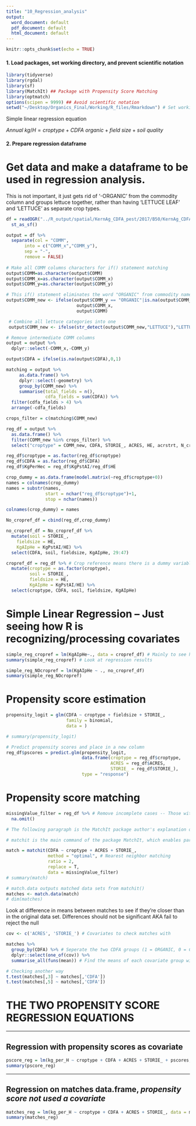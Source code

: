 ```yaml
---
title: "10_Regression_analysis"
output:
  word_document: default
  pdf_document: default
  html_document: default
---
```


```r
knitr::opts_chunk$set(echo = TRUE)
```

#### 1. Load packages, set working directory, and prevent scientific notation
```r
library(tidyverse)
library(rgdal)
library(sf)
library(MatchIt) ## Package with Propensity Score Matching
library(optmatch)
options(scipen = 9999) ## Avoid scientific notation
setwd("~/Desktop/Organics_Final/Working/R_files/Rmarkdown") # Set working directory to make relative filepath names work

```

Simple linear regression equation

$Annual~kg/H = croptype + CDFA~organic + field~size + soil~quality$

#### 2. Prepare regression dataframe

# Get data and make a dataframe to be used in regression analysis. 
This is not important, it just gets rid of '-ORGANIC' from the commodity column and groups lettuce together, rather than having 'LETTUCE LEAF' and 'LETTUCE' as separate crop types. 
```r

df = readOGR("../R_output/spatial/KernAg_CDFA_pest/2017/B50/KernAg_CDFA_Pest2017_B50.shp") %>% 
  st_as_sf()

output = df %>% 
  separate(col = "COMM", 
       into = c("COMM_x","COMM_y"), 
       sep = "-",
       remove = FALSE)
  
# Make all COMM columns characters for if() statement matching
output$COMM=as.character(output$COMM)
output$COMM_x=as.character(output$COMM_x)
output$COMM_y=as.character(output$COMM_y)

# This if() statement eliminates the word "ORGANIC" from commodity names, but keeps the full original name if the second column is not an NA or the word organic
output$COMM_new <- ifelse(output$COMM_y == "ORGANIC"|is.na(output$COMM_y), 
                           output$COMM_x, 
                           output$COMM)

 # Combine all lettuce categories into one
 output$COMM_new <- ifelse(str_detect(output$COMM_new,"LETTUCE"),"LETTUCE",output$COMM_new)

# Remove intermediate COMM columns
output = output %>% 
  dplyr::select(-COMM_x,-COMM_y)

output$CDFA = ifelse(is.na(output$CDFA),0,1)

matching = output %>% 
     as.data.frame() %>% 
     dplyr::select(-geometry) %>% 
     group_by(COMM_new) %>% 
     summarise(total_fields = n(),
               cdfa_fields = sum(CDFA)) %>% 
  filter(cdfa_fields > 4) %>% 
  arrange(-cdfa_fields)

crops_filter = c(matching$COMM_new)

reg_df = output %>% 
  as.data.frame() %>% 
  filter(COMM_new %in% crops_filter) %>% 
  select("croptype" = COMM_new, CDFA, STORIE_, ACRES, HE, acrstrt, N_crps_, 12:32)

reg_df$croptype = as.factor(reg_df$croptype)
reg_df$CDFA = as.factor(reg_df$CDFA)
reg_df$KgPerHec = reg_df$KgPstAI/reg_df$HE

crop_dummy = as.data.frame(model.matrix(~reg_df$croptype+0))
names = colnames(crop_dummy) 
names = substr(names,
               start = nchar("reg_df$croptype")+1,
               stop = nchar(names))

colnames(crop_dummy) = names

No_cropref_df = cbind(reg_df,crop_dummy)

no_cropref_df = No_cropref_df %>% 
  mutate(soil = STORIE_,
    fieldsize = HE, 
    KgAIpHe = KgPstAI/HE) %>% 
  select(CDFA, soil, fieldsize, KgAIpHe, 29:47)

cropref_df = reg_df %>% # Crop reference means there is a dummy variable associated with the croptype variable
  mutate(croptype = as.factor(croptype),
         soil = STORIE_,
         fieldsize = HE,
         KgAIpHe = KgPstAI/HE) %>% 
  select(croptype, CDFA, soil, fieldsize, KgAIpHe)
```


# Simple Linear Regression -- Just seeing how R is recognizing/processing covariates
```r

simple_reg_cropref = lm(KgAIpHe~., data = cropref_df) # Mainly to see how data is being read in regression
summary(simple_reg_cropref) # Look at regression results

simple_reg_NOcropref = lm(KgAIpHe ~ ., no_cropref_df)
summary(simple_reg_NOcropref)

```

# Propensity score estimation
```r

propensity_logit = glm(CDFA ~ croptype + fieldsize + STORIE_, 
                       family = binomial, 
                       data = )

# summary(propensity_logit)

# Predict propensity scores and place in a new column
reg_df$pscores = predict.glm(propensity_logit, 
                             data.frame(croptype = reg_df$croptype,
                                        ACRES = reg_df$ACRES,
                                        STORIE_ = reg_df$STORIE_), 
                             type = "response")
```

# Propensity score matching
```r

missingValue_filter = reg_df %>% # Remove incomplete cases -- Those with no STORIE_Index data
  na.omit()

# The following paragraph is the MatchIt package author's explanation of the matchit() function that I use below

# matchit is the main command of the package MatchIt, which enables parametric models for causal inference to work better by selecting well-matched subsets of the original treated and control groups. MatchIt implements the suggestions of Ho, Imai, King, and Stuart (2004) for improving parametric statistical models by preprocessing data with nonparametric matching methods. MatchIt implements a wide range of sophisticated matching methods, making it possible to greatly reduce the dependence of causal inferences on hard-to-justify, but commonly made, statistical modeling assumptions. The software also easily fits into existing research practices since, after preprocessing with MatchIt, researchers can use whatever parametric model they would have used without MatchIt, but produce inferences with substantially more robustness and less sensitivity to modeling assumptions. 

match = matchit(CDFA ~ croptype + ACRES + STORIE_, 
                method = "optimal", # Nearest neighbor matching
                ratio = 2,
                replace = T,
                data = missingValue_filter)
# summary(match)

# match.data outputs matched data sets from matchit()
matches <- match.data(match)
# dim(matches)
```

Look at difference in means between matches to see if they're closer than in the original data set. Differences should not be significant AKA fail to reject the null
```r
cov <- c('ACRES', 'STORIE_') # Covariates to check matches with

matches %>%
  group_by(CDFA) %>% # Seperate the two CDFA groups (1 = ORGANIC, 0 = CONVENTIONAL)
  dplyr::select(one_of(cov)) %>%
  summarise_all(funs(mean)) # Find the means of each covariate group within the org or conv groups

# Checking another way
t.test(matches[,3] ~ matches[,'CDFA']) 
t.test(matches[,5] ~ matches[,'CDFA'])
```


# THE TWO PROPENSITY SCORE REGRESSION EQUATIONS
************
## Regression with **propensity scores as covariate**
```r

pscore_reg = lm(kg_per_H ~ croptype + CDFA + ACRES + STORIE_ + pscores, data = reg_df)
summary(pscore_reg)

```

************
## Regression on **matches data.frame**, *propensity score not used a covariate*
```r

matches_reg = lm(kg_per_H ~ croptype + CDFA + ACRES + STORIE_, data = matches)
summary(matches_reg)
```



